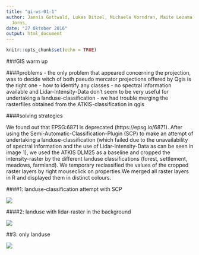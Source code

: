 ```yaml
---
title: "gi-ws-01-1"
author: Jannis Gottwald, Lukas Ditzel, Michaela Vorndran, Maite Lezama Valdez, Alexander
  Jorns,
date: "27 Oktober 2016"
output: html_document
---
```


```r
knitr::opts_chunk$set(echo = TRUE)
```

###GIS warm up

####problems
- the only problem that appeared concerning the projection, was to decide witch of both pseudo mercator projections offered by Qgis is the right one
- how to identify any classes
- no spectral information available and Lidar-Intensity-Data don't seem to be very useful for undertaking a landuse-classification
- we had trouble merging the rasterfiles obtained from the ATKIS-classification in qgis

####solving strategies

We found out that EPSG:6871 is deprecated (https://epsg.io/6871). After using the Semi-Automatic-Classification-Plugin (SCP) to make an attempt of undertaking a landuse-classification (which failed due to the unavailability of spectral information and the use of Lidar-Intensity-Data as can be seen in image 1), we used the ATKIS DLM25 as a baseline and cropped the intensity-raster by the different landuse classifications (forest, settlement, meadows, farmland). We temporary reclassified the values of the cropped raster layers by right mouseclick on properties.We merged all raster layers in R and displayed them in distinct colours. 

####1: landuse-classification attempt with SCP

![](LUC_attempt_comp.jpg)

####2: landuse with lidar-raster in the background

![](laNuKlaCald_trans.jpg)

##3: only landuse

![](laNuKlaCald.jpg)

